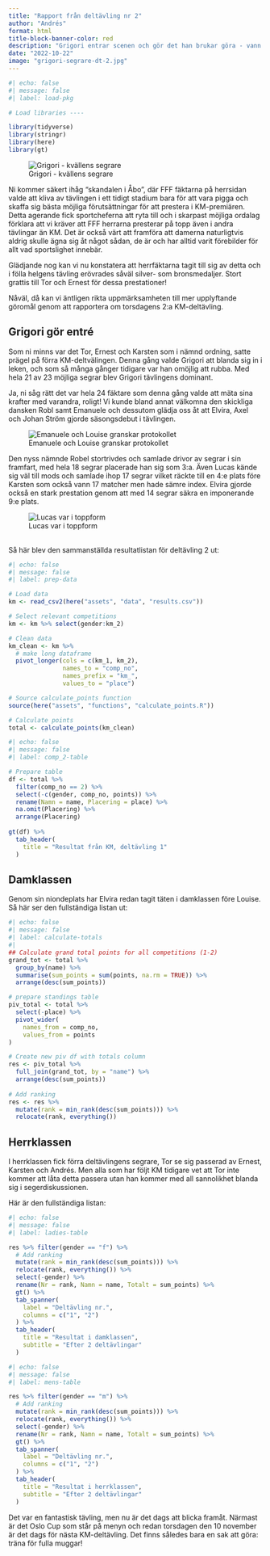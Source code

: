 ```yaml
---
title: "Rapport från deltävling nr 2"
author: "Andrés"
format: html
title-block-banner-color: red
description: "Grigori entrar scenen och gör det han brukar göra - vann storstilat. Denna gång i en drabbning bestående av hela 24 peppade kombatanter."
date: "2022-10-22"
image: "grigori-segrare-dt-2.jpg"
---
```


```r
#| echo: false
#| message: false
#| label: load-pkg

# Load libraries ----

library(tidyverse)
library(stringr)
library(here)
library(gt)
```

![Grigori - kvällens segrare](grigori-segrare-dt-2.jpg){.column-page}

Ni kommer säkert ihåg "skandalen i Åbo", där FFF fäktarna på herrsidan valde att kliva av tävlingen i ett tidigt stadium bara för att vara pigga och skaffa sig bästa möjliga förutsättningar för att prestera i KM-premiären. Detta agerande fick sportcheferna att ryta till och i skarpast möjliga ordalag förklara att vi kräver att FFF herrarna presterar på topp även i andra tävlingar än KM. Det är också värt att framföra att damerna naturligtvis aldrig skulle ägna sig åt något sådan, de är och har alltid varit förebilder för allt vad sportslighet innebär.

Glädjande nog kan vi nu konstatera att herrfäktarna tagit till sig av detta och i fölla helgens tävling erövrades såväl silver- som bronsmedaljer. Stort grattis till Tor och Ernest för dessa prestationer!

Nåväl, då kan vi äntligen rikta uppmärksamheten till mer upplyftande göromål genom att rapportera om torsdagens 2:a KM-deltävling.

## Grigori gör entré

Som ni minns var det Tor, Ernest och Karsten som i nämnd ordning, satte prägel på förra KM-deltvälingen. Denna gång valde Grigori att blanda sig in i leken, och som så många gånger tidigare var han omöjlig att rubba. Med hela 21 av 23 möjliga segrar blev Grigori tävlingens dominant. 

Ja, ni såg rätt det var hela 24 fäktare som denna gång valde att mäta sina krafter med varandra, roligt! Vi kunde bland annat välkomna den skickliga dansken Robl samt Emanuele och dessutom glädja oss åt att Elvira, Axel och Johan Ström gjorde säsongsdebut i tävlingen.

![Emanuele och Louise granskar protokollet](louise-protokoll.jpg)

Den nyss nämnde Robel stortrivdes och samlade drivor av segrar i sin framfart, med hela 18 segrar placerade han sig som 3:a. Även Lucas kände sig väl till mods och samlade ihop 17 segrar vilket räckte till en 4:e plats före Karsten som också vann 17 matcher men hade sämre index. Elvira gjorde också en stark prestation genom att med 14 segrar säkra en imponerande 9:e plats.

![Lucas var i toppform](lucas-ian.jpg)

\
Så här blev den sammanställda resultatlistan för deltävling 2 ut:

```r

#| echo: false
#| message: false
#| label: prep-data

# Load data
km <- read_csv2(here("assets", "data", "results.csv"))

# Select relevant competitions
km <- km %>% select(gender:km_2)

# Clean data
km_clean <- km %>%
  # make long dataframe
  pivot_longer(cols = c(km_1, km_2), 
               names_to = "comp_no",
               names_prefix = "km_",
               values_to = "place")

# Source calculate_points function
source(here("assets", "functions", "calculate_points.R"))

# Calculate points
total <- calculate_points(km_clean)


```

```r
#| echo: false
#| message: false
#| label: comp_2-table

# Prepare table
df <- total %>% 
  filter(comp_no == 2) %>% 
  select(-c(gender, comp_no, points)) %>%
  rename(Namn = name, Placering = place) %>% 
  na.omit(Placering) %>% 
  arrange(Placering)
  
gt(df) %>% 
  tab_header(
    title = "Resultat från KM, deltävling 1"
  )

```

## Damklassen

Genom sin niondeplats har Elvira redan tagit täten i damklassen före Louise. Så här ser den fullständiga listan ut:

```r
#| echo: false
#| message: false
#| label: calculate-totals
#| 
## Calculate grand total points for all competitions (1-2)
grand_tot <- total %>% 
  group_by(name) %>%
  summarise(sum_points = sum(points, na.rm = TRUE)) %>% 
  arrange(desc(sum_points))

# prepare standings table
piv_total <- total %>%
  select(-place) %>% 
  pivot_wider(
    names_from = comp_no, 
    values_from = points
)

# Create new piv df with totals column
res <- piv_total %>%
  full_join(grand_tot, by = "name") %>% 
  arrange(desc(sum_points))
  
# Add ranking
res <- res %>% 
  mutate(rank = min_rank(desc(sum_points))) %>% 
  relocate(rank, everything())

```

## Herrklassen

I herrklassen fick förra deltävlingens segrare, Tor se sig passerad av Ernest, Karsten och Andrés. Men alla som har följt KM tidigare vet att Tor inte kommer att låta detta passera utan han kommer med all sannolikhet blanda sig i segerdiskussionen.

Här är den fullständiga listan:

```r
#| echo: false
#| message: false
#| label: ladies-table

res %>% filter(gender == "f") %>% 
  # Add ranking
  mutate(rank = min_rank(desc(sum_points))) %>% 
  relocate(rank, everything()) %>%
  select(-gender) %>% 
  rename(Nr = rank, Namn = name, Totalt = sum_points) %>% 
  gt() %>% 
  tab_spanner(
    label = "Deltävling nr.",
    columns = c("1", "2")
  ) %>% 
  tab_header(
    title = "Resultat i damklassen",
    subtitle = "Efter 2 deltävlingar"
  )
```

```r
#| echo: false
#| message: false
#| label: mens-table

res %>% filter(gender == "m") %>% 
  # Add ranking
  mutate(rank = min_rank(desc(sum_points))) %>% 
  relocate(rank, everything()) %>%
  select(-gender) %>% 
  rename(Nr = rank, Namn = name, Totalt = sum_points) %>% 
  gt() %>% 
  tab_spanner(
    label = "Deltävling nr.",
    columns = c("1", "2")
  ) %>% 
  tab_header(
    title = "Resultat i herrklassen",
    subtitle = "Efter 2 deltävlingar"
  )
```

Det var en fantastisk tävling, men nu är det dags att blicka framåt. Närmast är det Oslo Cup som står på menyn och redan torsdagen den 10 november är det dags för nästa KM-deltävling. Det finns således bara en sak att göra: träna för fulla muggar!
